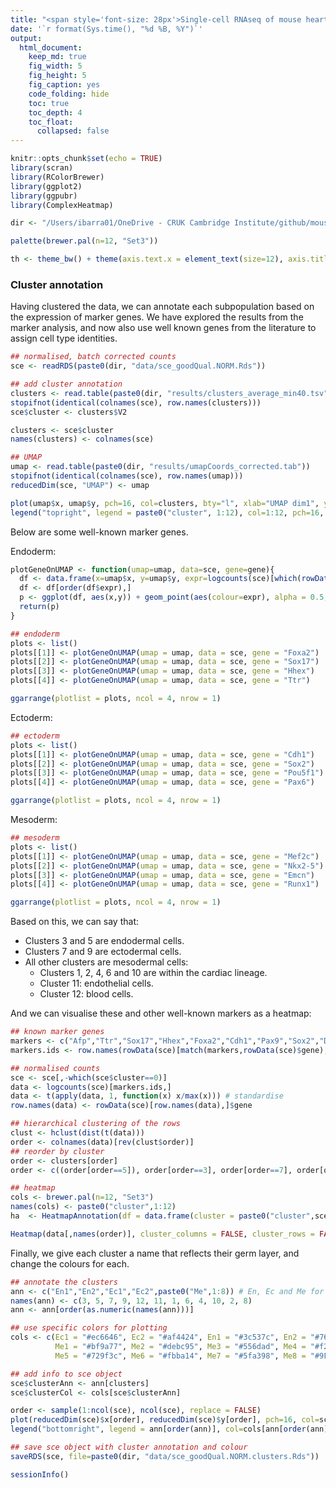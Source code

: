 ```yaml
---
title: "<span style='font-size: 28px'>Single-cell RNAseq of mouse heart development</style>"
date: '`r format(Sys.time(), "%d %B, %Y")`'
output:
  html_document:
    keep_md: true
    fig_width: 5
    fig_height: 5
    fig_caption: yes
    code_folding: hide
    toc: true
    toc_depth: 4
    toc_float: 
      collapsed: false
---
```


```r
knitr::opts_chunk$set(echo = TRUE)
library(scran)
library(RColorBrewer)
library(ggplot2)
library(ggpubr)
library(ComplexHeatmap)

dir <- "/Users/ibarra01/OneDrive - CRUK Cambridge Institute/github/mouseHeart_earlyDev_atlas/"

palette(brewer.pal(n=12, "Set3"))

th <- theme_bw() + theme(axis.text.x = element_text(size=12), axis.title.x = element_text(size=12), axis.text.y = element_text(size=12), axis.title.y = element_text(size=12), axis.ticks.x = element_blank(), panel.grid.major = element_blank(), panel.grid.minor = element_blank(), axis.line = element_line(colour = "black"), panel.border = element_blank(), plot.title = element_text(face="bold", hjust = 0.5))
```

### Cluster annotation

Having clustered the data, we can annotate each subpopulation based on the expression of marker genes. We have explored the results from the marker analysis, and now also use well known genes from the literature to assign cell type identities.

```r
## normalised, batch corrected counts
sce <- readRDS(paste0(dir, "data/sce_goodQual.NORM.Rds"))

## add cluster annotation
clusters <- read.table(paste0(dir, "results/clusters_average_min40.tsv"), row.names = 1)
stopifnot(identical(colnames(sce), row.names(clusters)))
sce$cluster <- clusters$V2

clusters <- sce$cluster
names(clusters) <- colnames(sce)

## UMAP
umap <- read.table(paste0(dir, "results/umapCoords_corrected.tab"))
stopifnot(identical(colnames(sce), row.names(umap)))
reducedDim(sce, "UMAP") <- umap

plot(umap$x, umap$y, pch=16, col=clusters, bty="l", xlab="UMAP dim1", ylab="UMAP dim2")
legend("topright", legend = paste0("cluster", 1:12), col=1:12, pch=16, cex=0.75)
```

Below are some well-known marker genes.

Endoderm:

```r
plotGeneOnUMAP <- function(umap=umap, data=sce, gene=gene){
  df <- data.frame(x=umap$x, y=umap$y, expr=logcounts(sce)[which(rowData(sce)$gene == gene),])
  df <- df[order(df$expr),]
  p <- ggplot(df, aes(x,y)) + geom_point(aes(colour=expr), alpha = 0.5, cex=1.5) + scale_colour_gradientn(colours = colorRampPalette(c("grey", "lightblue", "dodgerblue4", "royalblue4"))(100)) + ggtitle(gene) + xlab("") + ylab("") + labs(colour=expression('log'[2]*' counts')) + th + theme(axis.ticks.y = element_blank(), axis.text.x = element_blank(), axis.text.y = element_blank(), legend.position = "bottom", legend.text.align = 0.5, legend.title.align = 0.5) + guides(colour = guide_colorbar(title.position = "bottom"))
  return(p)
}

## endoderm
plots <- list()
plots[[1]] <- plotGeneOnUMAP(umap = umap, data = sce, gene = "Foxa2")
plots[[2]] <- plotGeneOnUMAP(umap = umap, data = sce, gene = "Sox17")
plots[[3]] <- plotGeneOnUMAP(umap = umap, data = sce, gene = "Hhex")
plots[[4]] <- plotGeneOnUMAP(umap = umap, data = sce, gene = "Ttr")

ggarrange(plotlist = plots, ncol = 4, nrow = 1)
```

Ectoderm:

```r
## ectoderm
plots <- list()
plots[[1]] <- plotGeneOnUMAP(umap = umap, data = sce, gene = "Cdh1")
plots[[2]] <- plotGeneOnUMAP(umap = umap, data = sce, gene = "Sox2")
plots[[3]] <- plotGeneOnUMAP(umap = umap, data = sce, gene = "Pou5f1")
plots[[4]] <- plotGeneOnUMAP(umap = umap, data = sce, gene = "Pax6")

ggarrange(plotlist = plots, ncol = 4, nrow = 1)
```

Mesoderm:

```r
## mesoderm
plots <- list()
plots[[1]] <- plotGeneOnUMAP(umap = umap, data = sce, gene = "Mef2c")
plots[[2]] <- plotGeneOnUMAP(umap = umap, data = sce, gene = "Nkx2-5")
plots[[3]] <- plotGeneOnUMAP(umap = umap, data = sce, gene = "Emcn")
plots[[4]] <- plotGeneOnUMAP(umap = umap, data = sce, gene = "Runx1")

ggarrange(plotlist = plots, ncol = 4, nrow = 1)
```

Based on this, we can say that:

- Clusters 3 and 5 are endodermal cells.
- Clusters 7 and 9 are ectodermal cells.
- All other clusters are mesodermal cells:
    + Clusters 1, 2, 4, 6 and 10 are within the cardiac lineage.
    + Cluster 11: endothelial cells.
    + Cluster 12: blood cells.

And we can visualise these and other well-known markers as a heatmap:

```r
## known marker genes
markers <- c("Afp","Ttr","Sox17","Hhex","Foxa2","Cdh1","Pax9","Sox2","Dlx5","Tfap2a","Wnt6","Sox1","Tbx1","Snai1","Isl1","Hand1","Smarcd3","Tbx5","Nkx2-5","Ttn","Myh6","Actn2","Gata1","Runx1","Hba-a1","Tal1","Pecam1","Tie1","Cdh5","Emcn")
markers.ids <- row.names(rowData(sce)[match(markers,rowData(sce)$gene),])

## normalised counts
sce <- sce[,-which(sce$cluster==0)]
data <- logcounts(sce)[markers.ids,]
data <- t(apply(data, 1, function(x) x/max(x))) # standardise
row.names(data) <- rowData(sce)[row.names(data),]$gene

## hierarchical clustering of the rows
clust <- hclust(dist(t(data)))
order <- colnames(data)[rev(clust$order)]
## reorder by cluster
order <- clusters[order]
order <- c((order[order==5]), order[order==3], order[order==7], order[order==9], order[order==8], order[order==2], order[order==4], order[order==10], order[order==6], order[order==1], order[order==12], order[order==11])

## heatmap
cols <- brewer.pal(n=12, "Set3")
names(cols) <- paste0("cluster",1:12)
ha  <- HeatmapAnnotation(df = data.frame(cluster = paste0("cluster",sce[,names(order)]$cluster)), col = list(cluster = cols))

Heatmap(data[,names(order)], cluster_columns = FALSE, cluster_rows = FALSE, col=brewer.pal(n=9, name="Purples")[1:7], show_column_names = FALSE, top_annotation = ha, show_heatmap_legend = FALSE)
```

Finally, we give each cluster a name that reflects their germ layer, and change the colours for each.

```r
## annotate the clusters
ann <- c("En1","En2","Ec1","Ec2",paste0("Me",1:8)) # En, Ec and Me for the three germ layers
names(ann) <- c(3, 5, 7, 9, 12, 11, 1, 6, 4, 10, 2, 8)
ann <- ann[order(as.numeric(names(ann)))]

## use specific colors for plotting
cols <- c(Ec1 = "#ec6646", Ec2 = "#af4424", En1 = "#3c537c", En2 = "#768ba5",
          Me1 = "#bf9a77", Me2 = "#debc95", Me3 = "#556dad", Me4 = "#f28a31", 
          Me5 = "#729f3c", Me6 = "#fbba14", Me7 = "#5fa398", Me8 = "#9FD3C5")

## add info to sce object
sce$clusterAnn <- ann[clusters]
sce$clusterCol <- cols[sce$clusterAnn]

order <- sample(1:ncol(sce), ncol(sce), replace = FALSE)
plot(reducedDim(sce)$x[order], reducedDim(sce)$y[order], pch=16, col=sce$clusterCol[order], bty="l", xlab="UMAP dim1", ylab="UMAP dim2")
legend("bottomright", legend = ann[order(ann)], col=cols[ann[order(ann)]], pch=16, cex=0.5)
```

```r
## save sce object with cluster annotation and colour
saveRDS(sce, file=paste0(dir, "data/sce_goodQual.NORM.clusters.Rds"))
```


```r
sessionInfo()
```

